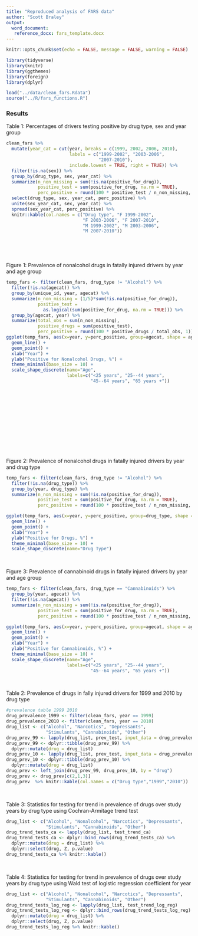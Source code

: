 ```yaml
---
title: "Reproduced analysis of FARS data"
author: "Scott Braley"
output: 
  word_document:
   reference_docx: fars_template.docx
---
```


```r
knitr::opts_chunk$set(echo = FALSE, message = FALSE, warning = FALSE)
```

```r
library(tidyverse)
library(knitr)
library(ggthemes)
library(foreign)
library(dplyr)

load("../data/clean_fars.Rdata")
source("../R/fars_functions.R")
```
### Results  
Table 1: Percentages of drivers testing positive by drug type, sex and year group
```r
clean_fars %>%
  mutate(year_cat = cut(year, breaks = c(1999, 2002, 2006, 2010),
                        labels = c("1999-2002", "2003-2006",
                                   "2007-2010"),
                        include.lowest = TRUE, right = TRUE)) %>%
  filter(!is.na(sex)) %>%
  group_by(drug_type, sex, year_cat) %>%
  summarize(n_non_missing = sum(!is.na(positive_for_drug)),
            positive_test = sum(positive_for_drug, na.rm = TRUE),
            perc_positive = round(100 * positive_test / n_non_missing, 1)) %>%
  select(drug_type, sex, year_cat, perc_positive) %>%
  unite(sex_year_cat, sex, year_cat) %>%
  spread(sex_year_cat, perc_positive) %>%
  knitr::kable(col.names = c("Drug type", "F 1999-2002",
                             "F 2003-2006", "F 2007-2010",
                             "M 1999-2002", "M 2003-2006",
                             "M 2007-2010"))
```
&nbsp;

&nbsp;

Figure 1: Prevalence of nonalcohol drugs in fatally injured drivers by year and age group
```r
temp_fars <- filter(clean_fars, drug_type != "Alcohol") %>%
  filter(!is.na(agecat)) %>%
  group_by(unique_id, year, agecat) %>%
  summarize(n_non_missing = (1/5)*sum(!is.na(positive_for_drug)),
            positive_test = 
              as.logical(sum(positive_for_drug, na.rm = TRUE))) %>%
  group_by(agecat, year) %>%
  summarize(total_obs = sum(n_non_missing),
            positive_drugs = sum(positive_test),
            perc_positive = round(100 * positive_drugs / total_obs, 1))
ggplot(temp_fars, aes(x=year, y=perc_positive, group=agecat, shape = agecat)) +
  geom_line() +
  geom_point() +
  xlab("Year") +
  ylab("Positive for Nonalcohol Drugs, %") +
  theme_minimal(base_size = 10) +
  scale_shape_discrete(name="Age",
                       labels=c("<25 years", "25--44 years",
                                "45--64 years", "65 years +"))
```
&nbsp;

&nbsp;

&nbsp;

&nbsp;

&nbsp;

&nbsp;

Figure 2: Prevalence of nonalcohol drugs in fatally injured drivers by year and drug type
```r
temp_fars <- filter(clean_fars, drug_type != "Alcohol") %>%
  filter(!is.na(drug_type)) %>%
  group_by(year, drug_type) %>%
  summarize(n_non_missing = sum(!is.na(positive_for_drug)),
            positive_test = sum(positive_for_drug, na.rm = TRUE),
            perc_positive = round(100 * positive_test / n_non_missing, 1)) 

ggplot(temp_fars, aes(x=year, y=perc_positive, group=drug_type, shape = drug_type)) +
  geom_line() +
  geom_point() +
  xlab("Year") +
  ylab("Positive for Drugs, %") +
  theme_minimal(base_size = 10) +
  scale_shape_discrete(name="Drug Type")
```
&nbsp;

Figure 3: Prevalence of cannabinoid drugs in fatally injured drivers by year and age group
```r
temp_fars <- filter(clean_fars, drug_type == "Cannabinoids") %>%
  group_by(year, agecat) %>%
  filter(!is.na(agecat)) %>%
  summarize(n_non_missing = sum(!is.na(positive_for_drug)),
            positive_test = sum(positive_for_drug, na.rm = TRUE),
            perc_positive = round(100 * positive_test / n_non_missing, 1)) 

ggplot(temp_fars, aes(x=year, y=perc_positive, group=agecat, shape = agecat)) +
  geom_line() +
  geom_point() +
  xlab("Year") +
  ylab("Positive for Cannabinoids, %") +
  theme_minimal(base_size = 10) +
  scale_shape_discrete(name="Age",
                       labels=c("<25 years", "25--44 years",
                                "45--64 years", "65 years +"))
```
&nbsp;

Table 2: Prevalence of drugs in fally injured drivers for 1999 and 2010 by drug type
```r
#prevalence table 1999 2010
drug_prevalence_1999 <- filter(clean_fars, year == 1999)
drug_prevalence_2010 <- filter(clean_fars, year == 2010)
drug_list <- c("Alcohol", "Narcotics", "Depressants",
               "Stimulants", "Cannabinoids", "Other")
drug_prev_99 <- lapply(drug_list, prev_test, input_data = drug_prevalence_1999)
drug_prev_99 <- dplyr::tibble(drug_prev_99) %>%
  dplyr::mutate(drug = drug_list)
drug_prev_10 <- lapply(drug_list, prev_test, input_data = drug_prevalence_2010)
drug_prev_10 <- dplyr::tibble(drug_prev_10) %>%
  dplyr::mutate(drug = drug_list)
drug_prev <- left_join(drug_prev_99, drug_prev_10, by = "drug")
drug_prev <- drug_prev[c(2,1,3)]
drug_prev  %>% knitr::kable(col.names = c("Drug type","1999","2010"))

```
&nbsp;

Table 3: Statistics for testing for trend in prevalence of drugs over study years by drug type using Cochran-Armitage trend test
```r
drug_list <- c("Alcohol", "Nonalcohol", "Narcotics", "Depressants",
               "Stimulants", "Cannabinoids", "Other")
drug_trend_tests_ca <- lapply(drug_list, test_trend_ca)
drug_trend_tests_ca <- dplyr::bind_rows(drug_trend_tests_ca) %>%
  dplyr::mutate(drug = drug_list) %>%
  dplyr::select(drug, Z, p.value)
drug_trend_tests_ca %>% knitr::kable()
```
&nbsp;

Table 4: Statistics for testing for trend in prevalence of drugs over study years by drug type using Wald test of logistic regression coefficient for year
```r
drug_list <- c("Alcohol", "Nonalcohol", "Narcotics", "Depressants",
               "Stimulants", "Cannabinoids", "Other")
drug_trend_tests_log_reg <- lapply(drug_list, test_trend_log_reg)
drug_trend_tests_log_reg <- dplyr::bind_rows(drug_trend_tests_log_reg) %>%
  dplyr::mutate(drug = drug_list) %>%
  dplyr::select(drug, Z, p.value)
drug_trend_tests_log_reg %>% knitr::kable()
```
